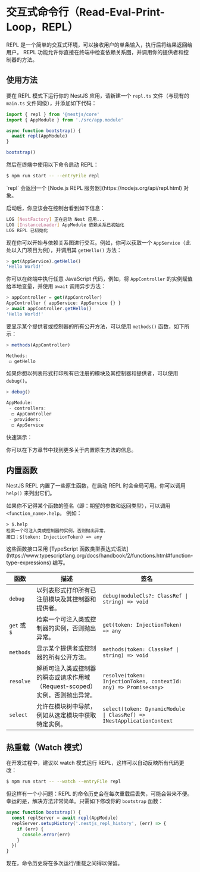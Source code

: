 # 交互式命令行（Read-Eval-Print-Loop，REPL）

REPL 是一个简单的交互式环境，可以接收用户的单条输入，执行后将结果返回给用户。
REPL 功能允许你直接在终端中检查依赖关系图，并调用你的提供者和控制器的方法。

## 使用方法

要在 REPL 模式下运行你的 NestJS 应用，请新建一个 `repl.ts` 文件（与现有的 `main.ts` 文件同级），并添加如下代码：

```ts filename='repl.ts'
import { repl } from '@nestjs/core'
import { AppModule } from './src/app.module'

async function bootstrap() {
  await repl(AppModule)
}

bootstrap()
```

然后在终端中使用以下命令启动 REPL：

```bash
$ npm run start -- --entryFile repl
```

<CalloutInfo>
  `repl` 会返回一个 [Node.js REPL 服务器](https://nodejs.org/api/repl.html) 对象。
</CalloutInfo>

启动后，你应该会在控制台看到如下信息：

```bash
LOG [NestFactory] 正在启动 Nest 应用...
LOG [InstanceLoader] AppModule 依赖关系已初始化
LOG REPL 已初始化
```

现在你可以开始与依赖关系图进行交互。例如，你可以获取一个 `AppService`（此处以入门项目为例），并调用其 `getHello()` 方法：

```ts
> get(AppService).getHello()
'Hello World!'
```

你可以在终端中执行任意 JavaScript 代码，例如，将 `AppController` 的实例赋值给本地变量，并使用 `await` 调用异步方法：

```ts
> appController = get(AppController)
AppController { appService: AppService {} }
> await appController.getHello()
'Hello World!'
```

要显示某个提供者或控制器的所有公开方法，可以使用 `methods()` 函数，如下所示：

```ts
> methods(AppController)

Methods:
 ◻ getHello
```

如果你想以列表形式打印所有已注册的模块及其控制器和提供者，可以使用 `debug()`。

```ts
> debug()

AppModule:
 - controllers:
  ◻ AppController
 - providers:
  ◻ AppService
```

快速演示：

<DocImage src="/assets/repl.gif" alt="REPL 示例" />

你可以在下方章节中找到更多关于内置原生方法的信息。

## 内置函数

NestJS REPL 内置了一些原生函数，在启动 REPL 时会全局可用。你可以调用 `help()` 来列出它们。

如果你不记得某个函数的签名（即：期望的参数和返回类型），可以调用 `<function_name>.help`。
例如：

```
> $.help
检索一个可注入类或控制器的实例，否则抛出异常。
接口：$(token: InjectionToken) => any
```

<CalloutInfo>
  这些函数接口采用 [TypeScript
  函数类型表达式语法](https://www.typescriptlang.org/docs/handbook/2/functions.html#function-type-expressions)
  编写。
</CalloutInfo>

| 函数         | 描述                                                                         | 签名                                                                  |
| ------------ | ---------------------------------------------------------------------------- | --------------------------------------------------------------------- |
| `debug`      | 以列表形式打印所有已注册模块及其控制器和提供者。                             | `debug(moduleCls?: ClassRef \| string) => void`                       |
| `get` 或 `$` | 检索一个可注入类或控制器的实例，否则抛出异常。                               | `get(token: InjectionToken) => any`                                   |
| `methods`    | 显示某个提供者或控制器的所有公开方法。                                       | `methods(token: ClassRef \| string) => void`                          |
| `resolve`    | 解析可注入类或控制器的瞬态或请求作用域（Request-scoped）实例，否则抛出异常。 | `resolve(token: InjectionToken, contextId: any) => Promise<any>`      |
| `select`     | 允许在模块树中导航，例如从选定模块中获取特定实例。                           | `select(token: DynamicModule \| ClassRef) => INestApplicationContext` |

## 热重载（Watch 模式）

在开发过程中，建议以 watch 模式运行 REPL，这样可以自动反映所有代码更改：

```bash
$ npm run start -- --watch --entryFile repl
```

但这样有一个小问题：REPL 的命令历史会在每次重载后丢失，可能会带来不便。
幸运的是，解决方法非常简单。只需如下修改你的 `bootstrap` 函数：

```ts
async function bootstrap() {
  const replServer = await repl(AppModule)
  replServer.setupHistory('.nestjs_repl_history', (err) => {
    if (err) {
      console.error(err)
    }
  })
}
```

现在，命令历史将在多次运行/重载之间得以保留。
